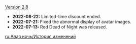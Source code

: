 {{Change History/Header}}
[[Version 2.8]]
*'''2022-08-22:''' Limited-time discount ended.
*'''2022-07-21:''' Fixed the abnormal display of avatar images.
*'''2022-07-13:''' Red Dead of Night was released.
<noinclude>


[[ru:Алая ночь/История изменений]]
</noinclude>